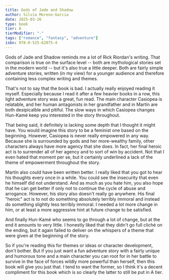 ```yaml
---
title: Gods of Jade and Shadow
author: Silvia Moreno-Garcia
date: 2025-03-26
type: book
tier: A
tierModifier: "-"
tags: ["romance", "fantasy", "adventure"]
isbn: 978-0-525-62075-4
---
```


Gods of Jade and Shadow reminds me a lot of Rick Riordan's writing. That comparison is true on the surface level -- both are mythological stories set in the modern world -- but it's also true a little deeper. Both are fairly simple adventure stories, written (in my view) for a younger audience and therefore containing less complex writing and themes.

That's not to say that the book is bad. I actually really enjoyed reading it myself. Especially because I read it after a few heavier books in a row, this light adventure story was a great, fun read. The main character Casiopea is relatable, and her human antagonists in her grandfather and in Martín are both desipicalble and pitiful. The slow ways in which Casiopea changes Hun-Kamé keep you interested in the story throughout.

That being said, it definitely is lacking some depth that I thought it might have. You would imagine this story to be a feminist one based on the beginning. However, Casiopea is never really empowered in any way. Because she is surrounded by gods and her more-wealthy family, other characters always have more agency that she does. In fact, her final heroic act is to surrender all of her agency and to sort of win by accident. Not that I even hated that moment per se, but it certainly underlined a lack of the theme of empowerment throughout the story.

Martín also could have been written better. I really liked that you got to hear his thoughts every once in a while. You could see the insecurity that even he himself did not understand. And as much as you hate him, you also hope that he can get better if only not to continue the cycle of abuse and arrogance. However, his story also doesn't really go anywhere. His final "heroic" act is to not do something absolutely terribly immoral and instead do something slightly less terribly immoral. I needed a lot more change in him, or at least a more aggressive hint at future change to be satisfied.

And finally Hun-Kamé who seems to go through a lot of change, but at the end it amounts to very little. I honestly liked that they didn't go full cliché on the ending, but it again failed to deliver on the whispers of a theme that were given at the beginning of the story.

So if you're reading this for themes or ideas or character development, don't bother. But if you just want a fun adventure story with a fairly unique and humorous tone and a main character you can root for in her battle to survive in the face of forces wildly more powerful than herself, then this book will give you just that. I tend to want the former, so I think it's a decent compliment for this book which is so clearly the latter to still be put in A tier.
